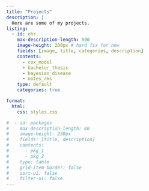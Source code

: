 ```yaml
---
title: "Projects"
description: |
  Here are some of my projects. 
listing:
  - id: ehr
    max-description-length: 500
    image-height: 200px # hard fix for now
    fields: [image, title, categories, description]
    contents: 
      - cox_model
      - bachelor_thesis
      - bayesian_disease
      - notes_rms
    type: default
    categories: true

format:
  html:
    css: styles.css

#  - id: packages
#    max-description-length: 80
#    image-height: 250px
#    fields: [title, description]
#    contents: 
#      - pkg_1
#      - pkg_2
#    type: table
#    grid-item-border: false
#    sort-ui: false
#    filter-ui: false
---
```


::: {#ehr}
:::






